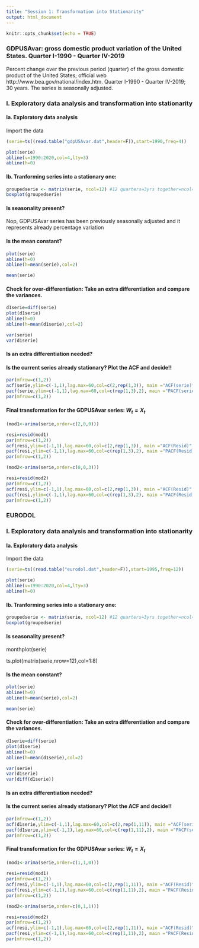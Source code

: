 ---
title: "Session 1: Transformation into Stationarity"
output: html_document
---

```{r setup, include=FALSE}
knitr::opts_chunk$set(echo = TRUE)
```


### GDPUSAvar: gross domestic product variation of the United States. Quarter I-1990 - Quarter IV-2019

Percent change over the previous period (quarter) of the gross domestic product of the United States; official web http://www.bea.gov/national/index.htm. Quarter I-1990 - Quarter IV-2019; 30 years. The series is seasonally adjusted.

### I. Exploratory data analysis and transformation into stationarity

#### Ia. Exploratory data analysis

Import the data

```{r}
(serie=ts((read.table("gdpUSAvar.dat",header=F)),start=1990,freq=4))
```

```{r}
plot(serie)
abline(v=1990:2020,col=4,lty=3)
abline(h=0)
```

#### Ib. Tranforming series into a stationary one:


```{r}
groupedserie <- matrix(serie, ncol=12) #12 quarters=3yrs together=ncol=12
boxplot(groupedserie)
```

#### Is seasonality present?

Nop, GDPUSAvar series has been previously seasonally adjusted and it represents already percentage variation

#### Is the mean constant?

```{r}
plot(serie)
abline(h=0)
abline(h=mean(serie),col=2)
```
```{r}
mean(serie) 
```


#### Check for over-differentiation: Take an extra differentiation and compare the variances.

```{r}
d1serie=diff(serie)
plot(d1serie)
abline(h=0)
abline(h=mean(d1serie),col=2)
```

```{r}
var(serie)
var(d1serie)
```

#### Is an extra differentiation needed?

#### Is the current series already stationary? Plot the ACF and decide!!

```{r}
par(mfrow=c(1,2))
acf(serie,ylim=c(-1,1),lag.max=60,col=c(2,rep(1,3)), main ="ACF(serie)",lwd=2)
pacf(serie,ylim=c(-1,1),lag.max=60,col=c(rep(1,3),2), main ="PACF(serie)",lwd=2)
par(mfrow=c(1,2))

```

#### Final transformation for the GDPUSAvar series: $W_t= X_t$

```{r}
(mod1<-arima(serie,order=c(2,0,0)))
```

```{r}
resi=resid(mod1)
par(mfrow=c(1,2))
acf(resi,ylim=c(-1,1),lag.max=60,col=c(2,rep(1,3)), main ="ACF(Resid)",lwd=2)
pacf(resi,ylim=c(-1,1),lag.max=60,col=c(rep(1,3),2), main ="PACF(Resid)",lwd=2)
par(mfrow=c(1,2))

```

```{r}
(mod2<-arima(serie,order=c(0,0,3)))
```
```{r}
resi=resid(mod2)
par(mfrow=c(1,2))
acf(resi,ylim=c(-1,1),lag.max=60,col=c(2,rep(1,3)), main ="ACF(Resid)",lwd=2)
pacf(resi,ylim=c(-1,1),lag.max=60,col=c(rep(1,3),2), main ="PACF(Resid)",lwd=2)
par(mfrow=c(1,2))

```


### EURODOL

### I. Exploratory data analysis and transformation into stationarity

#### Ia. Exploratory data analysis

Import the data

```{r}
(serie=ts((read.table("eurodol.dat",header=F)),start=1995,freq=12))
```

```{r}
plot(serie)
abline(v=1990:2020,col=4,lty=3)
abline(h=0)
```

#### Ib. Tranforming series into a stationary one:


```{r}
groupedserie <- matrix(serie, ncol=12) #12 quarters=3yrs together=ncol=12
boxplot(groupedserie)
```

#### Is seasonality present?

monthplot(serie)

ts.plot(matrix(serie,nrow=12),col=1:8)

#### Is the mean constant?

```{r}
plot(serie)
abline(h=0)
abline(h=mean(serie),col=2)
```
```{r}
mean(serie) 
```


#### Check for over-differentiation: Take an extra differentiation and compare the variances.

```{r}
d1serie=diff(serie)
plot(d1serie)
abline(h=0)
abline(h=mean(d1serie),col=2)
```

```{r}
var(serie)
var(d1serie)
var(diff(d1serie))
```

#### Is an extra differentiation needed?

#### Is the current series already stationary? Plot the ACF and decide!!

```{r}
par(mfrow=c(1,2))
acf(d1serie,ylim=c(-1,1),lag.max=60,col=c(2,rep(1,11)), main ="ACF(serie)",lwd=2)
pacf(d1serie,ylim=c(-1,1),lag.max=60,col=c(rep(1,11),2), main ="PACF(serie)",lwd=2)
par(mfrow=c(1,2))

```

#### Final transformation for the GDPUSAvar series: $W_t= X_t$

```{r}
(mod1<-arima(serie,order=c(1,1,0)))
```

```{r}
resi=resid(mod1)
par(mfrow=c(1,2))
acf(resi,ylim=c(-1,1),lag.max=60,col=c(2,rep(1,11)), main ="ACF(Resid)",lwd=2)
pacf(resi,ylim=c(-1,1),lag.max=60,col=c(rep(1,11),2), main ="PACF(Resid)",lwd=2)
par(mfrow=c(1,2))

```

```{r}
(mod2<-arima(serie,order=c(0,1,1)))
```
```{r}
resi=resid(mod2)
par(mfrow=c(1,2))
acf(resi,ylim=c(-1,1),lag.max=60,col=c(2,rep(1,11)), main ="ACF(Resid)",lwd=2)
pacf(resi,ylim=c(-1,1),lag.max=60,col=c(rep(1,11),2), main ="PACF(Resid)",lwd=2)
par(mfrow=c(1,2))

```
